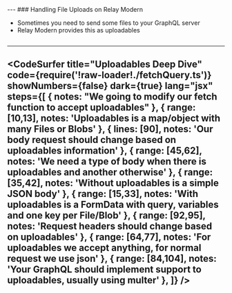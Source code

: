 


<Head>
  <title>Relay Modern Deep Dive Course</title>
</Head>

<Cover />
---
### Handling File Uploads on Relay Modern
<ul>
  <Appear>
    <li>Sometimes you need to send some files to your GraphQL server</li>
    <li>Relay Modern provides this as uploadables</li>
  </Appear>
</ul>

```notes
```
---
<CodeSurfer
  title="Uploadables Deep Dive"
  code={require('!raw-loader!./fetchQuery.ts')}
  showNumbers={false}
  dark={true}
  lang="jsx"
  steps={[
    { notes: "We going to modify our fetch function to accept uploadables" },
    { range: [10,13], notes: 'Uploadables is a map/object with many Files or Blobs' },
    { lines: [90], notes: 'Our body request should change based on uploadables information' },
    { range: [45,62], notes: 'We need a type of body when there is uploadables and another otherwise' },
    { range: [35,42], notes: 'Without uploadables is a simple JSON body' },
    { range: [15,33], notes: 'With uploadables is a FormData with query, variables and one key per File/Blob' },
    { range: [92,95], notes: 'Request headers should change based on uploadables' },
    { range: [64,77], notes: 'For uploadables we accept anything, for normal request we use json' },
    { range: [84,104], notes: 'Your GraphQL should implement support to uploadables, usually using multer' },
  ]}
/>
---
